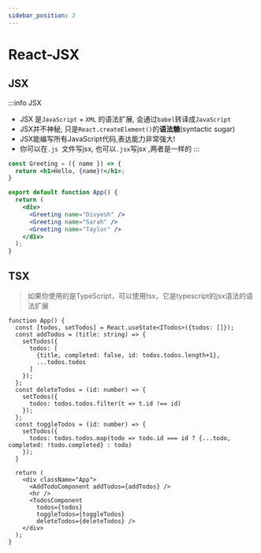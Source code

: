 ```yaml
---
sidebar_position: 2
---
```


# React-JSX

## JSX
:::info JSX
- JSX 是`JavaScript` + `XML` 的语法扩展, 会通过`babel`转译成`JavaScript`
- JSX并不神秘, 只是`React.createElement()`的**语法糖**(syntactic sugar)
- JSX能编写所有JavaScript代码,表达能力非常强大!
- 你可以在`.js `文件写jsx, 也可以` .jsx `写jsx ,两者是一样的
:::

```jsx {2}
const Greeting = ({ name }) => {
  return <h1>Hello, {name}!</h1>;
}

export default function App() {
  return (
    <div>
      <Greeting name="Divyesh" />
      <Greeting name="Sarah" />
      <Greeting name="Taylor" />
    </div>
  );
}
```


## TSX

> 如果你使用的是TypeScript，可以使用tsx，它是typescript的jsx语法的语法扩展

```tsx
function App() {
  const [todos, setTodos] = React.useState<ITodos>({todos: []});
  const addTodos = (title: string) => {
    setTodos({
      todos: [
        {title, completed: false, id: todos.todos.length+1},
        ...todos.todos
      ]
    });
  };
  const deleteTodos = (id: number) => {
    setTodos({
      todos: todos.todos.filter(t => t.id !== id)
    });
  };
  const toggleTodos = (id: number) => {
    setTodos({
      todos: todos.todos.map(todo => todo.id === id ? {...todo, completed: !todo.completed} : todo)
    });
  }

  return (
    <div className="App">
      <AddTodoComponent addTodos={addTodos} />
      <hr />
      <TodosComponent
        todos={todos}
        toggleTodos={toggleTodos}
        deleteTodos={deleteTodos} />
    </div>
  );
}
```